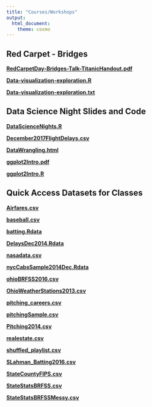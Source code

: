```yaml
---
title: "Courses/Workshops"
output: 
  html_document:
    theme: cosmo
---
```


## Red Carpet - Bridges 

 **[RedCarpetDay-Bridges-Talk-TitanicHandout.pdf](documents/RedCarpetDay-Bridges-Talk-TitanicHandout.pdf)**

 **[Data-visualization-exploration.R](documents/Data-visualization-exploration.R)**

 **[Data-visualization-exploration.txt](documents/Data-visualization-exploration.txt)**

## Data Science Night Slides and Code

 **[DataScienceNights.R](documents/DataScienceNights.R)**

 **[December2017FlightDelays.csv](documents/December2017FlightDelays.csv)**
 
 **[DataWrangling.html](documents/DataWrangling.html)**

 **[ggplot2Intro.pdf](documents/ggplot2Intro.pdf)**

 **[ggplot2Intro.R](documents/ggplot2Intro.R)**
 
## Quick Access Datasets for Classes

 **[Airfares.csv](documents/Airfares.csv)**

 **[baseball.csv](documents/baseball.csv)**
 
 **[batting.Rdata](documents/batting.Rdata)**

 **[DelaysDec2014.Rdata](documents/DelaysDec2014.Rdata)**

 **[nasadata.csv](documents/nasadata.csv)**

 **[nycCabsSample2014Dec.Rdata](documents/nycCabsSample2014Dec.Rdata)**

 **[ohioBRFSS2016.csv](documents/ohioBRFSS2016.csv)**

 **[OhioWeatherStations2013.csv](documents/OhioWeatherStations2013.csv)**
 
 **[pitching_careers.csv](documents/pitching_careers.csv)**

 **[pitchingSample.csv](documents/pitchingSample.csv)**

 **[Pitching2014.csv](documents/Pitching2014.csv)**

 **[realestate.csv](documents/realestate.csv)**

 **[shuffled_playlist.csv](documents/shuffled_playlist.csv)**

 **[SLahman_Batting2016.csv](documents/SLahman_Batting2016.csv)**

 **[StateCountyFIPS.csv](documents/StateCountyFIPS.csv)**

 **[StateStatsBRFSS.csv](documents/StateStatsBRFSS.csv)**

 **[StateStatsBRFSSMessy.csv](documents/StateStatsBRFSSMessy.csv)**